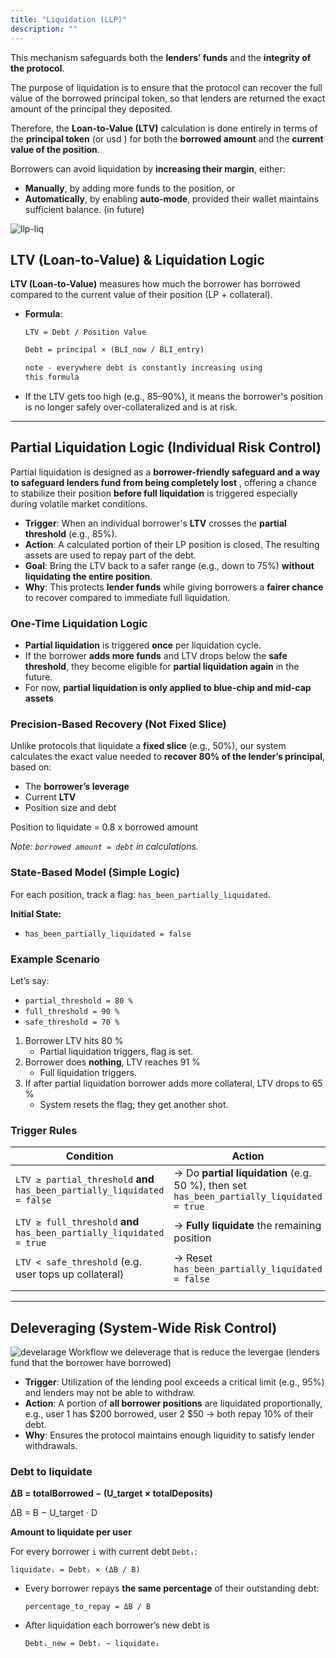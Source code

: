 ```yaml
---
title: "Liquidation (LLP)"
description: ""
---
```

This mechanism safeguards both the **lenders’ funds** and the **integrity of the protocol**.

The purpose of liquidation is to ensure that the protocol can recover the full value of the borrowed principal token, so that lenders are returned the exact amount of the principal they deposited.

Therefore, the **Loan-to-Value (LTV)** calculation is done entirely in terms of the **principal token** (or usd )  for both the **borrowed amount** and the **current value of the position**.

Borrowers can avoid liquidation by **increasing their margin**, either:

- **Manually**, by adding more funds to the position, or
- **Automatically**, by enabling **auto-mode**, provided their wallet maintains sufficient balance. (in future)

![llp-liq](./images/llp-liq.png)

## **LTV (Loan-to-Value) & Liquidation Logic**

**LTV (Loan-to-Value)** measures how much the borrower has borrowed compared to the current value of their position (LP + collateral).

- **Formula**:
    
    `LTV = Debt / Position Value`
    
    ```markdown
    Debt = principal × (BLI_now / BLI_entry)
    
    note - everywhere debt is constantly increasing using 
    this formula
    ```
    
- If the LTV gets too high (e.g., 85–90%), it means the borrower's position is no longer safely over-collateralized and is at risk.

---

## Partial Liquidation Logic (Individual Risk Control)

Partial liquidation is designed as a **borrower-friendly safeguard and a way to safeguard lenders fund from being completely lost** , offering a chance to stabilize their position **before full liquidation** is triggered  especially during volatile market conditions.

- **Trigger**: When an individual borrower's **LTV** crosses the **partial threshold** (e.g., 85%).
- **Action**: A calculated portion of their LP position is closed. The resulting assets are used to repay part of the debt.
- **Goal**: Bring the LTV back to a safer range (e.g., down to 75%) **without liquidating the entire position**.
- **Why**: This protects **lender funds** while giving borrowers a **fairer chance** to recover compared to immediate full liquidation.

### One-Time Liquidation Logic

- **Partial liquidation** is triggered **once** per liquidation cycle.
- If the borrower **adds more funds** and LTV drops below the **safe threshold**, they become eligible for **partial liquidation again** in the future.
- For now, **partial liquidation is only applied to blue-chip and mid-cap assets**

### Precision-Based Recovery (Not Fixed Slice)

Unlike protocols that liquidate a **fixed slice** (e.g., 50%), our system calculates the exact value needed to **recover 80% of the lender’s principal**, based on:

- The **borrower’s leverage**
- Current **LTV**
- Position size and debt

Position to liquidate = 0.8 x borrowed amount

*Note: `borrowed amount = debt` in calculations.*

### State-Based Model (Simple Logic)

For each position, track a flag: `has_been_partially_liquidated`.

**Initial State:**

- `has_been_partially_liquidated = false`

### Example Scenario

Let’s say:

- `partial_threshold = 80 %`
- `full_threshold = 90 %`
- `safe_threshold = 70 %`

1. Borrower LTV hits 80 %
    - Partial liquidation triggers, flag is set.
2. Borrower does **nothing**, LTV reaches 91 %
    - Full liquidation triggers.
3. If after partial liquidation borrower adds more collateral, LTV drops to 65 %
    - System resets the flag; they get another shot.

### Trigger Rules

| Condition | Action |
| --- | --- |
| `LTV ≥ partial_threshold` **and** `has_been_partially_liquidated = false` | → Do **partial liquidation** (e.g. 50 %), then set `has_been_partially_liquidated = true` |
| `LTV ≥ full_threshold` **and** `has_been_partially_liquidated = true` | → **Fully liquidate** the remaining position |
| `LTV < safe_threshold` (e.g. user tops up collateral) | → Reset `has_been_partially_liquidated = false` |
|  |  |

---

##  **Deleveraging (System-Wide Risk Control)**

![develarage Workflow](./images/Deleverage-workflow.png)
we deleverage that is reduce the levergae (lenders fund that the borrower have borrowed)

- **Trigger**: Utilization of the lending pool exceeds a critical limit (e.g., 95%) and lenders may not be able to withdraw.
- **Action**: A portion of **all borrower positions** are liquidated proportionally, e.g., user 1 has $200 borrowed, user 2 $50 → both repay 10% of their debt.
- **Why**: Ensures the protocol maintains enough liquidity to satisfy lender withdrawals.



### Debt to liquidate

**ΔB = totalBorrowed − (U_target × totalDeposits)**

ΔB = B − U_target · D

**Amount to liquidate per user** 

For every borrower `i` with current debt `Debtᵢ`:

```
liquidateᵢ = Debtᵢ × (ΔB / B)
```

- Every borrower repays **the same percentage** of their outstanding debt:
    
    `percentage_to_repay = ΔB / B`
    
- After liquidation each borrower’s new debt is
    
    `Debtᵢ_new = Debtᵢ − liquidateᵢ` 